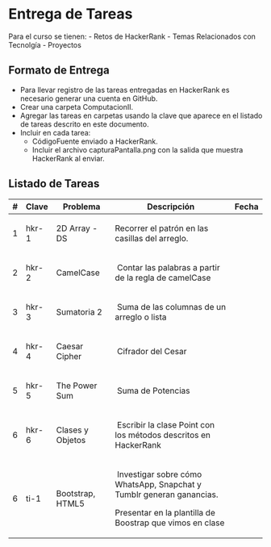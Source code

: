 # Entrega de Tareas

Para el curso se tienen:
- Retos de HackerRank
- Temas Relacionados con Tecnolgía
- Proyectos

## Formato de Entrega
* Para llevar registro de las tareas entregadas en HackerRank es necesario generar una cuenta en GitHub.
* Crear una carpeta ComputacionII.
* Agregar  las tareas en carpetas usando la clave que aparece en el listado de tareas descrito en este documento.
* Incluir en cada tarea:
  - CódigoFuente enviado a HackerRank.
  - Incluir el archivo capturaPantalla.png con la salida que muestra HackerRank al enviar.



## Listado de Tareas

<table class="table">
    <thead>
        <tr>
            <th>#</th>
            <th>Clave</th>
            <th>Problema</th>
            <th>Descripción</th>
            <th>Fecha</th>
        </tr>
    </thead>
    <tbody>
        <tr>
            <td>1</td>
            <td>hkr-1</td>
            <td>
                <p>2D Array - DS</p>
            </td>
            <td>
                <p>Recorrer el patrón en las casillas del arreglo.</p>
            </td>
            <td></td>
        </tr>
        <tr>
            <td>2</td>
            <td>hkr-2</td>
            <td>
                <p>CamelCase</p>
            </td>
            <td>
                <p>&nbsp;Contar las palabras a partir de la regla de camelCase</p>
            </td>
            <td></td>
        </tr>
        <tr>
            <td>3</td>
            <td>hkr-3</td>
            <td>
                <p>Sumatoria 2</p>
            </td>
            <td>
                <p>&nbsp;Suma de las columnas de un arreglo o lista</p>
            </td>
            <td></td>
        </tr>
        <tr>
            <td>4</td>
            <td>hkr-4</td>
            <td>
                <p>Caesar Cipher</p>
            </td>
            <td>
                <p>&nbsp;Cifrador del Cesar</p>
            </td>
            <td></td>
        </tr>
        <tr>
            <td>5</td>
            <td>hkr-5</td>
            <td>
                <p>The Power Sum</p>
            </td>
            <td>
                <p>&nbsp;Suma de Potencias</p>
            </td>
            <td></td>
        </tr>
        <tr>
            <td>6</td>
            <td>hkr-6</td>
            <td>
                <p>Clases y Objetos</p>
            </td>
            <td>
                <p>&nbsp;Escribir la clase Point con los métodos descritos en HackerRank</p>
            </td>
            <td></td>
        </tr>
        <tr>
            <td>6</td>
            <td>ti-1</td>
            <td>
                <p>Bootstrap, HTML5</p>
            </td>
            <td>
                <p>&nbsp;Investigar sobre cómo WhatsApp, Snapchat y Tumblr generan ganancias.</p>
                <p>Presentar en la plantilla de Boostrap que vimos en clase</p>
            </td>
            <td></td>
        </tr>
    </tbody>
</table>
